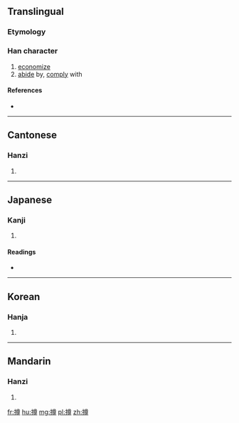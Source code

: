 ==Translingual==

===Etymology===
{{Han compound|手|尊|c1=s|t1=hand|c2=p|ls=psc}}

===Han character===
{{Han char|rn=64|rad=手|as=12|sn=15|four=4804<sub>6</sub>|canj=手廿田戈 (QTWI)|ids=⿰[[扌]][[尊]]}}

# [[economize]]
# [[abide]] by, [[comply]] with

====References====
* {{Han ref|kx=0454.220|dkj=12712|dj=0804.020|hdz=31962.070|uh=6499|ud=25753|bh=BCC1|bd=48321}}

----

==Cantonese==

===Hanzi===
{{yue-hanzi|jyut=[[zyun2]]|y=jyun2}}

# {{defn|lang=yue|sort=手12}}

----

==Japanese==

===Kanji===
{{ja-kanji|grade=|rs=手12}}

# {{defn|lang=ja|sort=手12}}

====Readings====
* {{ja-readings|on=[[そん]] (son)|kun=[[おさえる]] (osaeru)}}

----

==Korean==

===Hanja===
{{ko-hanja|hangeul=준|eumhun=|rv=jun|mr=chun|y=cwun}}

# {{defn|lang=ko|sort=手12}}

----

==Mandarin==

===Hanzi===
{{cmn-hanzi|pin=[[zǔn]] ([[zun3]])|wg=tsun<sup>3</sup>}}

# {{defn|lang=cmn|sort=手12}}

[[fr:撙]]
[[hu:撙]]
[[mg:撙]]
[[pl:撙]]
[[zh:撙]]